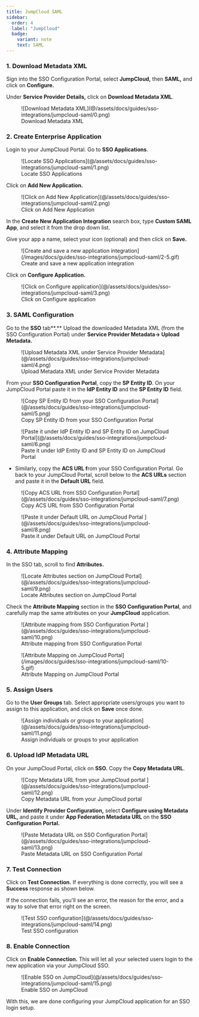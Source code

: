 ```yaml
---
title: JumpCloud SAML
sidebar:
  order: 4
  label: "JumpCloud"
  badge:
    variant: note
    text: SAML
---
```



### 1. Download Metadata XML

Sign into the SSO Configuration Portal, select **JumpCloud,** then **SAML,** and click on **Configure.**

Under **Service Provider Details,** click on **Download Metadata XML**.

<figure>
  ![Download Metadata XML](@/assets/docs/guides/sso-integrations/jumpcloud-saml/0.png)
  <figcaption>Download Metadata XML</figcaption>
</figure>

### 2. Create Enterprise Application

Login to your JumpCloud Portal. Go to **SSO Applications**.

<figure>
  ![Locate SSO Applications](@/assets/docs/guides/sso-integrations/jumpcloud-saml/1.png)
  <figcaption>Locate SSO Applications</figcaption>
</figure>

Click on **Add New Application.**

<figure>
  ![Click on Add New
  Application](@/assets/docs/guides/sso-integrations/jumpcloud-saml/2.png)
  <figcaption>Click on Add New Application</figcaption>
</figure>

In the **Create New Application Integration** search box, type **Custom SAML App**, and select it from the drop down list.

Give your app a name, select your icon (optional) and then click on **Save.**

<figure>
  ![Create and save a new application
  integration](/images/docs/guides/sso-integrations/jumpcloud-saml/2-5.gif)
  <figcaption>Create and save a new application integration</figcaption>
</figure>

Click on **Configure Application.**

<figure>
  ![Click on Configure
  application](@/assets/docs/guides/sso-integrations/jumpcloud-saml/3.png)
  <figcaption>Click on Configure application</figcaption>
</figure>

### 3. SAML Configuration

Go to the **SSO** tab**.** Upload the downloaded Metadata XML (from the SSO Configuration Portal) under **Service Provider Metadata→ Upload Metadata.**

<figure>
  ![Upload Metadata XML under Service Provider
  Metadata](@/assets/docs/guides/sso-integrations/jumpcloud-saml/4.png)
  <figcaption>Upload Metadata XML under Service Provider Metadata</figcaption>
</figure>

From your **SSO Configuration Portal**, copy the **SP Entity ID**. On your JumpCloud Portal paste it in the **IdP Entity ID** and the **SP Entity ID** field.

<figure>
  ![Copy SP Entity ID from your SSO Configuration
  Portal](@/assets/docs/guides/sso-integrations/jumpcloud-saml/5.png)
  <figcaption>Copy SP Entity ID from your SSO Configuration Portal</figcaption>
</figure>

<figure>
  ![Paste it under IdP Entity ID and SP Entity ID on JumpCloud
  Portal](@/assets/docs/guides/sso-integrations/jumpcloud-saml/6.png)
  <figcaption>
    Paste it under IdP Entity ID and SP Entity ID on JumpCloud Portal
  </figcaption>
</figure>

- Similarly, copy the **ACS URL f**rom your SSO Configuration Portal. Go back to your JumpCloud Portal, scroll below to the **ACS URLs** section and paste it in the **Default URL** field.

<figure>
  ![Copy ACS URL from SSO Configuration
  Portal](@/assets/docs/guides/sso-integrations/jumpcloud-saml/7.png)
  <figcaption>Copy ACS URL from SSO Configuration Portal</figcaption>
</figure>

<figure>
  ![Paste it under Default URL on JumpCloud Portal
  ](@/assets/docs/guides/sso-integrations/jumpcloud-saml/8.png)
  <figcaption>Paste it under Default URL on JumpCloud Portal </figcaption>
</figure>

### 4. Attribute Mapping

In the SSO tab, scroll to find **Attributes.**

<figure>
  ![Locate Attributes section on JumpCloud
  Portal](@/assets/docs/guides/sso-integrations/jumpcloud-saml/9.png)
  <figcaption>Locate Attributes section on JumpCloud Portal</figcaption>
</figure>

Check the **Attribute Mapping** section in the **SSO Configuration Portal**, and carefully map the same attributes on your **JumpCloud** application.

<figure>
  ![Attribute mapping from SSO Configuration Portal
  ](@/assets/docs/guides/sso-integrations/jumpcloud-saml/10.png)
  <figcaption>Attribute mapping from SSO Configuration Portal </figcaption>
</figure>

<figure>
  ![Attribute Mapping on JumpCloud
  Portal](/images/docs/guides/sso-integrations/jumpcloud-saml/10-5.gif)
  <figcaption>Attribute Mapping on JumpCloud Portal</figcaption>
</figure>

### 5. Assign Users

Go to the **User Groups** tab. Select appropriate users/groups you want to assign to this application, and click on **Save** once done.

<figure>
  ![Assign individuals or groups to your
  application](@/assets/docs/guides/sso-integrations/jumpcloud-saml/11.png)
  <figcaption>Assign individuals or groups to your application</figcaption>
</figure>

### 6. Upload IdP Metadata URL

On your JumpCloud Portal, click on **SSO.** Copy the **Copy Metadata URL**.

<figure>
  ![Copy Metadata URL from your JumpCloud portal
  ](@/assets/docs/guides/sso-integrations/jumpcloud-saml/12.png)
  <figcaption>Copy Metadata URL from your JumpCloud portal </figcaption>
</figure>

Under **Identify Provider Configuration,** select **Configure using Metadata URL,** and paste it under **App Federation Metadata URL** on the **SSO Configuration Portal.**

<figure>
  ![Paste Metadata URL on SSO Configuration
  Portal](@/assets/docs/guides/sso-integrations/jumpcloud-saml/13.png)
  <figcaption>Paste Metadata URL on SSO Configuration Portal</figcaption>
</figure>

### 7. Test Connection

Click on **Test Connection.** If everything is done correctly, you will see a **Success** response as shown below.

If the connection fails, you'll see an error, the reason for the error, and a way to solve that error right on the screen.

<figure>
  ![Test SSO configuration](@/assets/docs/guides/sso-integrations/jumpcloud-saml/14.png)
  <figcaption>Test SSO configuration </figcaption>
</figure>

### 8. Enable Connection

Click on **Enable Connection.** This will let all your selected users login to the new application via your JumpCloud SSO.

<figure>
  ![Enable SSO on
  JumpCloud](@/assets/docs/guides/sso-integrations/jumpcloud-saml/15.png)
  <figcaption>Enable SSO on JumpCloud</figcaption>
</figure>

With this, we are done configuring your JumpCloud application for an SSO login setup.
